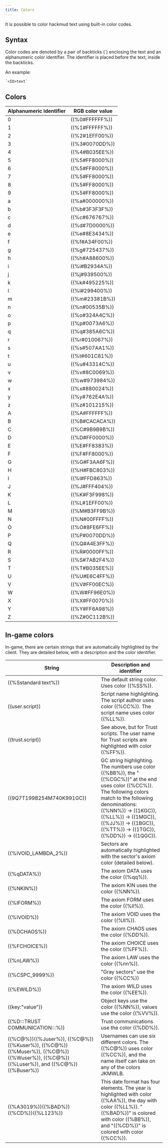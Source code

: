 ```yaml
---
title: Colors
---
```


It is possible to color hackmud text using built-in color codes.

## Syntax

Color codes are denoted by a pair of backticks (`) enclosing the text and an alphanumeric color identifier.
The identifier is placed before the text, inside the backticks.

An example:

```
`<ID>text`
```

## Colors

| Alphanumeric identifier | RGB color value |
| ----------------------- | --------------- |
| 0                       | ((%0#FFFFFF%))  |
| 1                       | ((%1#FFFFFF%))  |
| 2                       | ((%2#1EFF00%))  |
| 3                       | ((%3#0070DD%))  |
| 4                       | ((%4#B035EE%))  |
| 5                       | ((%5#FF8000%))  |
| 6                       | ((%5#FF8000%))  |
| 7                       | ((%5#FF8000%))  |
| 8                       | ((%5#FF8000%))  |
| 9                       | ((%5#FF8000%))  |
| a                       | ((%a#000000%))  |
| b                       | ((%b#3F3F3F%))  |
| c                       | ((%c#676767%))  |
| d                       | ((%d#7D0000%))  |
| e                       | ((%e#8E3434%))  |
| f                       | ((%f#A34F00%))  |
| g                       | ((%g#725437%))  |
| h                       | ((%h#A88600%))  |
| i                       | ((%i#B2934A%))  |
| j                       | ((%j#939500%))  |
| k                       | ((%k#495225%))  |
| l                       | ((%l#299400%))  |
| m                       | ((%m#23381B%))  |
| n                       | ((%n#00535B%))  |
| o                       | ((%o#324A4C%))  |
| p                       | ((%p#0073A6%))  |
| q                       | ((%q#385A6C%))  |
| r                       | ((%r#010067%))  |
| s                       | ((%s#507AA1%))  |
| t                       | ((%t#601C81%))  |
| u                       | ((%u#43314C%))  |
| v                       | ((%v#8C0069%))  |
| w                       | ((%w#973984%))  |
| x                       | ((%x#880024%))  |
| y                       | ((%y#762E4A%))  |
| z                       | ((%z#101215%))  |
| A                       | ((%A#FFFFFF%))  |
| B                       | ((%B#CACACA%))  |
| C                       | ((%C#9B9B9B%))  |
| D                       | ((%D#FF0000%))  |
| E                       | ((%E#FF8383%))  |
| F                       | ((%F#FF8000%))  |
| G                       | ((%G#F3AA6F%))  |
| H                       | ((%H#FBC803%))  |
| I                       | ((%I#FFD863%))  |
| J                       | ((%J#FFF404%))  |
| K                       | ((%K#F3F998%))  |
| L                       | ((%L#1EFF00%))  |
| M                       | ((%M#B3FF9B%))  |
| N                       | ((%N#00FFFF%))  |
| O                       | ((%O#8FE6FF%))  |
| P                       | ((%P#0070DD%))  |
| Q                       | ((%Q#A4E3FF%))  |
| R                       | ((%R#0000FF%))  |
| S                       | ((%S#7AB2F4%))  |
| T                       | ((%T#B035EE%))  |
| U                       | ((%U#E6C4FF%))  |
| V                       | ((%V#FF00EC%))  |
| W                       | ((%W#FF96E0%))  |
| X                       | ((%X#FF0070%))  |
| Y                       | ((%Y#FF6A98%))  |
| Z                       | ((%Z#0C112B%))  |

## In-game colors

In-game, there are certain strings that are automatically highlighted by the client.
They are detailed below, with a description and the color identifier.

| String                                                                                                               | Description and identifier                                                                                                                                                                                                                     |
| -------------------------------------------------------------------------------------------------------------------- | ---------------------------------------------------------------------------------------------------------------------------------------------------------------------------------------------------------------------------------------------- |
| ((%Sstandard text%))                                                                                                             | The default string color. Uses color ((%SS%)).                                                                                                                                                                                                                                   |
| ((user.script))                                                                                                                  | Script name highlighting. The script author uses color ((%CC%)). The script name uses color ((%LL%)).                                                                                                                                                                            |
| ((trust.script))                                                                                                                 | See above, but for Trust scripts. The user name for Trust scripts are highlighted with color ((%FF%)).                                                                                                                                                                           |
| ((9Q7T199B254M740K991GC))                                                                                                        | GC string highlighting. The numbers use color ((%BB%)), the "((%CGC%))" at the end uses color ((%CC%)). The following colors match to the following denominations: ((%NN%)) -> ((1KGC)), ((%LL%)) -> ((1MGC)), ((%JJ%)) -> ((1BGC)), ((%TT%)) -> ((1TGC)), ((%DD%)) -> ((1QGC)). |
| ((%IVOID_LAMBDA_2%))                                                                                                             | Sectors are automatically highlighted with the sector's axiom color (detailed below).                                                                                                                                                                                            |
| ((%qDATA%))                                                                                                                      | The axiom DATA uses the color ((%qq%)).                                                                                                                                                                                                                                          |
| ((%NKIN%))                                                                                                                       | The axiom KIN uses the color ((%NN%)).                                                                                                                                                                                                                                           |
| ((%lFORM%))                                                                                                                      | The axiom FORM uses the color ((%ll%)).                                                                                                                                                                                                                                          |
| ((%IVOID%))                                                                                                                      | The axiom VOID uses the color ((%II%)).                                                                                                                                                                                                                                          |
| ((%DCHAOS%))                                                                                                                     | The axiom CHAOS uses the color ((%DD%)).                                                                                                                                                                                                                                         |
| ((%FCHOICE%))                                                                                                                    | The axiom CHOICE uses the color ((%FF%)).                                                                                                                                                                                                                                        |
| ((%nLAW%))                                                                                                                       | The axiom LAW uses the color ((%nn%)).                                                                                                                                                                                                                                           |
| ((%CSPC_9999%))                                                                                                                  | "Gray sectors" use the color ((%CC%))                                                                                                                                                                                                                                            |
| ((%EWILD%))                                                                                                                      | The axiom WILD uses the color ((%EE%)).                                                                                                                                                                                                                                          |
| ((key:"value"))                                                                                                                  | Object keys use the color ((%NN%)), values use the color ((%VV%)).                                                                                                                                                                                                               |
| ((%D:::TRUST COMMUNICATION:::%))                                                                                                 | Trust communications use the color ((%DD%)).                                                                                                                                                                                                                                     |
| ((%C@%))((%Juser%)), ((%C@%))((%Kuser%)), ((%C@%))((%Muser%)), ((%C@%))((%Wuser%)), ((%C@%))((%Luser%)), and ((%C@%))((%Buser%)) | Usernames can use six different colors. The ((%C@%)) uses color ((%CC%)), and the name itself can take on any of the colors JKMWLB.                                                                                                                                              |
| ((%A3019%))((%BAD%)) ((%CD%))((%L123%))                                                                                          | This date format has four elements. The year is highlighted with color ((%AA%)), the day with color ((%LL%)). "((%BAD%))" is colored with color ((%BB%)), and "((%CD%))" is colored with color ((%CC%)).                                                                         |

